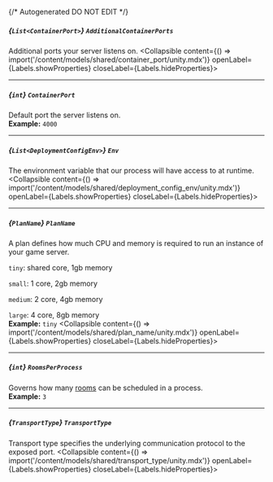 {/* Autogenerated DO NOT EDIT  */}

##### *{`List<ContainerPort>`}* `AdditionalContainerPorts`
Additional ports your server listens on.
<Collapsible content={() => import('/content/models/shared/container_port/unity.mdx')} openLabel={Labels.showProperties} closeLabel={Labels.hideProperties}>
</Collapsible>

---
##### *{`int`}* `ContainerPort`
Default port the server listens on.
<br/>
**Example:** `4000`

---
##### *{`List<DeploymentConfigEnv>`}* `Env`
The environment variable that our process will have access to at runtime.
<Collapsible content={() => import('/content/models/shared/deployment_config_env/unity.mdx')} openLabel={Labels.showProperties} closeLabel={Labels.hideProperties}>
</Collapsible>

---
##### *{`PlanName`}* `PlanName`
A plan defines how much CPU and memory is required to run an instance of your game server.

`tiny`: shared core, 1gb memory

`small`: 1 core, 2gb memory

`medium`: 2 core, 4gb memory

`large`: 4 core, 8gb memory
<br/>
**Example:** `tiny`
<Collapsible content={() => import('/content/models/shared/plan_name/unity.mdx')} openLabel={Labels.showProperties} closeLabel={Labels.hideProperties}>
</Collapsible>

---
##### *{`int`}* `RoomsPerProcess`
Governs how many [rooms](https://hathora.dev/docs/concepts/hathora\-entities\#room) can be scheduled in a process.
<br/>
**Example:** `3`

---
##### *{`TransportType`}* `TransportType`
Transport type specifies the underlying communication protocol to the exposed port.
<Collapsible content={() => import('/content/models/shared/transport_type/unity.mdx')} openLabel={Labels.showProperties} closeLabel={Labels.hideProperties}>
</Collapsible>


